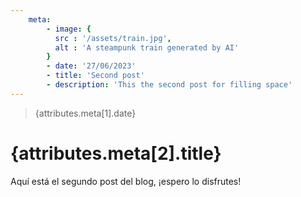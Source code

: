 ```yaml
---
    meta: 
        - image: {
          src : '/assets/train.jpg',
          alt : 'A steampunk train generated by AI'
        }
        - date: '27/06/2023'
        - title: 'Second post'
        - description: 'This the second post for filling space'
---
```


<PostBanner image={attributes.meta[0].image} />

> {attributes.meta[1].date}

# {attributes.meta[2].title}

Aquí está el segundo post del blog, ¡espero lo disfrutes!
